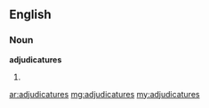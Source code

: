 ==English==

===Noun===
'''adjudicatures'''

# {{plural of|[[adjudicature]]}}

[[ar:adjudicatures]]
[[mg:adjudicatures]]
[[my:adjudicatures]]
